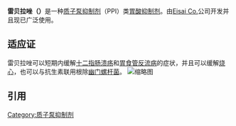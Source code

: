 {{expand|time=2015-09-26T01:22:20+00:00}}
{{unreferenced|time=2015-09-26T01:22:20+00:00}}
{{Drugbox
| verifiedrevid = 462080585
| IUPAC_name = (''RS'')-2-([4-(3-methoxypropoxy)-3-methylpyridin-2-yl]methylsulfinyl)-1''H''-benzo[''d'']imidazole
| image = rabeprazole.png
| width = 240
| image2 = rabeprazole3d.png
| width2 = 240
| imagename = 1 : 1 mixture (racemate)
| drug_name = 雷贝拉唑<br>Rabeprazole
<!--Clinical data-->
| tradename = Aciphex, Acifix (by [[Beximco_Pharma|Beximco]])
| Drugs.com = {{drugs.com|monograph|aciphex}}
| MedlinePlus = a699060
| licence_US = AcipHex Finix
| pregnancy_US = B
| legal_UK = POM
| legal_US = Rx-only
| routes_of_administration = 口服
<!--Pharmacokinetic data-->
| bioavailability = 52%
| metabolism = 大部分不经酶催化代谢<br />一部分通过[[肝脏|肝脏]] ([[CYP2C19|CYP2C19]])
| elimination_half-life = 1 - 1.5 小时
| excretion = 90% [[肾脏|肾脏]]
<!--Identifiers-->
| IUPHAR_ligand = 7290
| CAS_number_Ref = {{cascite|correct|??}}
| CAS_number = 117976-89-3
| ATC_prefix = A02
| ATC_suffix = BC04
| PubChem = 5029
| DrugBank_Ref = {{drugbankcite|correct|drugbank}}
| DrugBank = DB01129
| ChemSpiderID_Ref = {{chemspidercite|correct|chemspider}}
| ChemSpiderID = 4853
| UNII_Ref = {{fdacite|correct|FDA}}
| UNII = 32828355LL
| ChEBI_Ref = {{ebicite|correct|EBI}}
| ChEBI = 8768
| ChEMBL_Ref = {{ebicite|correct|EBI}}
| ChEMBL = 1219
| PDB_ligand = RZX
<!--Chemical data-->
| C=18 | H=21 | N=3 | O=3 | S=1
| molecular_weight = 359.444 g/mol
| smiles = O=S(c2nc1ccccc1n2)Cc3nccc(OCCCOC)c3C
| InChI = 1/C18H21N3O3S/c1-13-16(19-9-8-17(13)24-11-5-10-23-2)12-25(22)18-20-14-6-3-4-7-15(14)21-18/h3-4,6-9H,5,10-12H2,1-2H3,(H,20,21)
| InChIKey = YREYEVIYCVEVJK-UHFFFAOYAY
| StdInChI_Ref = {{stdinchicite|correct|chemspider}}
| StdInChI = 1S/C18H21N3O3S/c1-13-16(19-9-8-17(13)24-11-5-10-23-2)12-25(22)18-20-14-6-3-4-7-15(14)21-18/h3-4,6-9H,5,10-12H2,1-2H3,(H,20,21)
| StdInChIKey_Ref = {{stdinchicite|correct|chemspider}}
| StdInChIKey = YREYEVIYCVEVJK-UHFFFAOYSA-N
}}
{{medical}}
'''雷贝拉唑（{{lang-en|Rabeprazole}}）'''是一种[[质子泵抑制剂|质子泵抑制剂]]（PPI）类[[胃酸抑制剂|胃酸抑制剂]]。由[[Eisai_Co.|Eisai Co.]]公司开发并且现已广泛使用。

==适应证==
雷贝拉唑可以短期内缓解[[十二指肠溃疡|十二指肠溃疡]]和[[胃食管反流病|胃食管反流病]]的症状，并且可以缓解[[烧心|烧心]]，也可以与抗生素联用根除[[幽门螺杆菌|幽门螺杆菌]]。
[[File:Aciphex-sample-bottle.jpg|缩略图]]

==引用==
{{reflist}}

{{消化道溃疡和胃食管反流病治疗药物}}

[[Category:质子泵抑制剂|Category:质子泵抑制剂]]